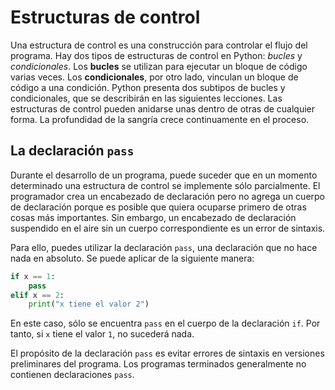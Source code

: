 # Estructuras de control

Una estructura de control es una construcción para controlar el flujo del programa. Hay dos tipos de estructuras de control en Python: *bucles* y *condicionales*. Los **bucles** se utilizan para ejecutar un bloque de código varias veces. Los **condicionales**, por otro lado, vinculan un bloque de código a una condición. Python presenta dos subtipos de bucles y condicionales, que se describirán en las siguientes lecciones.
Las estructuras de control pueden anidarse unas dentro de otras de cualquier forma. La profundidad de la sangría crece continuamente en el proceso.

## La declaración `pass`

Durante el desarrollo de un programa, puede suceder que en un momento determinado una estructura de control se implemente sólo parcialmente. El programador crea un encabezado de declaración pero no agrega un cuerpo de declaración porque es posible que quiera ocuparse primero de otras cosas más importantes. Sin embargo, un encabezado de declaración suspendido en el aire sin un cuerpo correspondiente es un error de sintaxis.

Para ello, puedes utilizar la declaración `pass`, una declaración que no hace nada en absoluto. Se puede aplicar de la siguiente manera:

```python filename="Python"
if x == 1:
    pass
elif x == 2:
    print("x tiene el valor 2")
```

En este caso, sólo se encuentra `pass` en el cuerpo de la declaración `if`. Por tanto, si `x` tiene el valor `1`, no sucederá nada.

El propósito de la declaración `pass` es evitar errores de sintaxis en versiones preliminares del programa. Los programas terminados generalmente no contienen declaraciones `pass`.